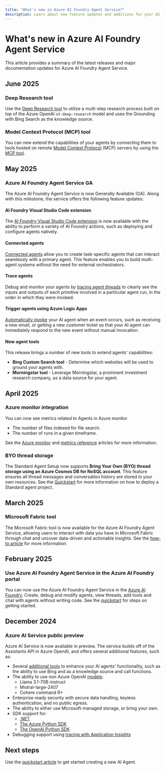 ```yaml
---
title: "What's new in Azure AI Foundry Agent Service?"
description: Learn about new feature updates and additions for your AI Agents.
---
```


# What's new in Azure AI Foundry Agent Service

This article provides a summary of the latest releases and major documentation updates for Azure AI Foundry Agent Service.

## June 2025

### Deep Research tool

Use the [Deep Research tool](./how-to/tools/deep-research) to utilize a multi-step research process built on top of the Azure OpenAI `o3-deep-research` model and uses the Grounding with Bing Search as the knowledge source.

### Model Context Protocol (MCP) tool

You can new extend the capabilities of your agents by connecting them to tools hosted on remote [Model Context Protocol](https://modelcontextprotocol.io/introduction) (MCP) servers by using the [MCP tool](./how-to/tools/model-context-protocol). 

## May 2025

### Azure AI Foundry Agent Service GA

The Azure AI Foundry Agent Service is now Generally Available (GA). Along with this milestone, the service offers the following feature updates:

#### AI Foundry Visual Studio Code extension

The [AI Foundry Visual Studio Code extension](../../ai-foundry/how-to/develop/vs-code-agents.md?context=/azure/ai-services/agents/context/context) is now available with the ability to perform a variety of AI Foundry actions, such as deploying and configure agents natively.

#### Connected agents

[Connected agents](how-to\connected-agents) allow you to create task-specific agents that can interact seamlessly with a primary agent. This feature enables you to build multi-agent systems without the need for external orchestrators.

#### Trace agents

Debug and monitor your agents by [tracing agent threads](concepts\tracing) to clearly see the inputs and outputs of each primitive involved in a particular agent run, in the order in which they were invoked. 

#### Trigger agents using Azure Logic Apps 

[Automatically invoke](how-to\triggers) your AI agent when an event occurs, such as receiving a new email, or getting a new customer ticket so that your AI agent can immediately respond to the new event without manual invocation.

#### New agent tools

This release brings a number of new tools to extend agents' capabilities:

* **Bing Custom Search tool** - Determine which websites will be used to ground your agents with. 
* **Morningstar tool** - Leverage Morningstar, a prominent investment research company, as a data source for your agent. 

## April 2025

### Azure monitor integration

You can now see metrics related to Agents in Azure monitor
* The number of files indexed for file search.
* The number of runs in a given timeframe.

See the [Azure monitor](./how-to/metrics) and [metrics reference](./reference/monitor-service) articles for more information.

### BYO thread storage
The Standard Agent Setup now supports **Bring Your Own (BYO) thread storage using an Azure Cosmos DB for NoSQL account**. This feature ensures all thread messages and conversation history are stored in your own resources. See the [Quickstart](quickstart) for more information on how to deploy a Standard agent project.


## March 2025

### Microsoft Fabric tool

The Microsoft Fabric tool is now available for the Azure AI Foundry Agent Service, allowing users to interact with data you have in Microsoft Fabric through chat and uncover data-driven and actionable insights. See the [how-to article](how-to\tools\fabric) for more information.

## February 2025

### Use Azure AI Foundry Agent Service in the Azure AI Foundry portal

You can now use the Azure AI Foundry Agent Service in the [Azure AI Foundry](https://ai.azure.com/?cid=learnDocs). Create, debug and modify agents, view threads, add tools and chat with agents without writing code. See the [quickstart](quickstart.md?pivots=ai-foundry) for steps on getting started. 

## December 2024

### Azure AI Service public preview

Azure AI Service is now available in preview. The service builds off of the Assistants API in Azure OpenAI, and offers several additional features, such as:

* Several [additional tools](how-to\tools\overview) to enhance your AI agents' functionality, such as the ability to use Bing and as a knowledge source and call functions. 
* The ability to use non Azure OpenAI [models](concepts\model-region-support): 
    * Llama 3.1-70B-instruct
    * Mistral-large-2407    
    * Cohere command R+
* Enterprise ready security with secure data handling, keyless authentication, and no public egress.
* The ability to either use Microsoft-managed storage, or bring your own.
* SDK support for:
    * [.NET](quickstart.md?pivots=programming-language-csharp) 
    * [The Azure Python SDK](quickstart.md?pivots=programming-language-python-azure)  
    * [The OpenAI Python SDK](quickstart.md?pivots=programming-language-python-openai)   
* Debugging support using [tracing with Application Insights](concepts\tracing)

## Next steps

Use the [quickstart article](quickstart) to get started creating a new AI Agent.
